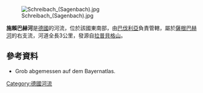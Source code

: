 {{Coord|47.61941|N|11.77987|E|display=title}}
[[Image:Schreibach_(Sagenbach).jpg|right]]

'''施賴巴赫河'''是[[德國|德國]]的河流，位於該國東南部，由[[巴伐利亞|巴伐利亞]]負責管轄，屬於[[薩根巴赫河|薩根巴赫河]]的右支流，河道全長3公里，發源自[[拉普貝格山|拉普貝格山]]。

==參考資料==
* Grob abgemessen auf dem Bayernatlas.

{{Germany-geo-stub}}
[[Category:德國河流|Category:德國河流]]